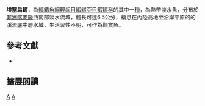 {{Speciesbox 
| taxon = Epiplatys esekanus
| status = LC
| status_system = IUCN3.1
| authority = [[Scheel|Scheel]], 1968
| synonyms = *''Aplocheilus esekanus, Scheel, 1968''
}}
'''埃塞扁鱂'''，為[[輻鰭魚綱|輻鰭魚綱]][[鯉齒目|鯉齒目]][[鰕鱂亞目|鰕鱂亞目]][[鰕鱂科|鰕鱂科]]的其中一[[種|種]]，為熱帶淡水魚，分布於[[非洲|非洲]][[喀麥隆|喀麥隆]]西南部淡水流域，體長可達6.5公分，棲息在內陸高地至沿岸平原的的溪流底中層水域，生活習性不明，可作為觀賞魚。

== 參考文獻 ==
*{{FishBase_species|genus=Epiplatys|species=esekanus|year=2014|month=7}}

== 擴展閱讀 ==
{{refbegin}}
{{wikispecies-inline|Epiplatys esekanus|埃塞扁鱂}}
{{refend}}
{{Taxonbar|from=Q8776630}}

[[Category:觀賞魚|A]]
[[Category:扁鱂屬|A]]


{{魚類小作品}}